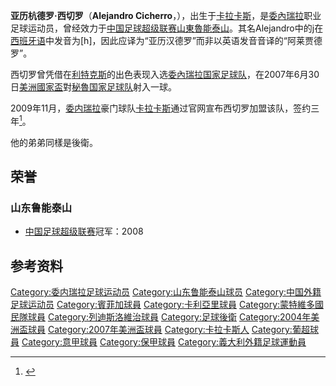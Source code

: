 {{noteta|G1=足球}}{{Football player infobox |
  playername = 亚历杭德罗·西切罗|
  image = [[File:Alejandro_Cichero.jpg|220px]]|
  fullname = Alejandro Cicherro|
  nickname = |
  dateofbirth = {{Birth date and age|1977|4|20|df=y}} |
  cityofbirth = [[加拉加斯|加拉加斯]] |
  countryofbirth = [[委內瑞拉|委內瑞拉]] |
  height = 1.96m (6ft 5in) |
  currentclub  = [[山東魯能泰山|山東魯能泰山]] |
  clubnumber = 4|
  position = [[後衛_(足球)|後衛]] |
  youthyears = 1988-95 |
  youthclubs = 圖積蘭奴斯 |
  years = 1995-97<br/>1997-98<br/>1998-99<br/>2000-02<br/>2002-03<br/>2003-04<br/>2005-08<br/>2008-09<br>2010-<br/>2010|
  clubs = 圖積蘭奴斯<br/>[[賓菲加|賓菲加]]<br/>[[卡利亞里足球會|卡利亞里]]<br/>{{tsl|en|Central Español|}}<br/>{{tsl|en|Club Sportivo Cerrito||德桑帕拉多斯體育}}<br/>[[蒙特維多國民隊|蒙特維多國民隊]]<br/>[[利特克斯|利特克斯]] <br/>[[山東魯能泰山|山東魯能泰山]] <br>[[加拉加斯足球俱乐部|加拉加斯]]<br/>→ [[紐維爾舊生|紐維爾舊生]] (借用)  |
  caps(goals) = <br/>4 (0)<br/>13 (0)<br/>5 (0)<br/>27 (2)<br/>29 (3)<br/>56 (5)<br/>58 (5)<br/>7 (0)|
  nationalyears = 2002-|
  nationalteam = [[委內瑞拉國家足球隊|委內瑞拉]] |
  nationalcaps(goals) = 62 (2) |
  pcupdate = 2009年11月8日 (日) 06:58 (UTC) |
  ntupdate = August 1, 2007 
}}

'''亚历杭德罗·西切罗'''（'''Alejandro Cicherro'''，{{bd|1977年|4月20日|catidx=Cicherro, Alejandro}}），出生于[[卡拉卡斯|卡拉卡斯]]，是[[委內瑞拉|委內瑞拉]]职业足球运动员，曾经效力于[[中国足球超级联赛|中国足球超级联赛]][[山東魯能泰山|山東魯能泰山]]。其名Alejandro中的j在[[西班牙语|西班牙语]]中发音为[h]，因此应译为“亚历汉德罗”而非以英语发音音译的“阿莱贾德罗”。

西切罗曾凭借在[[利特克斯|利特克斯]]的出色表现入选[[委內瑞拉国家足球队|委內瑞拉国家足球队]]，在2007年6月30日[[美洲國家盃|美洲國家盃]]對[[秘魯国家足球队|秘魯国家足球队]]射入一球。

2009年11月，[[委内瑞拉|委内瑞拉]]豪门球队[[加拉加斯足球俱乐部|卡拉卡斯]]通过官网宣布西切罗加盟该队，签约三年<ref>{{Cite web |url=http://cnsoccer.titan24.com/2009-11-12/50675.html |title=铁卫回国演“西切罗二重奏” 中超冠军是唯一荣誉 |accessdate=2010-01-08 |archive-date=2010-01-18 |archive-url=https://web.archive.org/web/20100118031502/http://cnsoccer.titan24.com/2009-11-12/50675.html |dead-url=no }}</ref>。

他的弟弟{{tsl|es|Gabriel Cichero|加夫列尔·西切罗}}同樣是後衛。

==荣誉==
===山东鲁能泰山===
*[[中国足球超级联赛|中国足球超级联赛]]冠军：2008

==参考资料==
{{reflist}}

{{2009年山东鲁能泰山名单}}

{{DEFAULTSORT:Cicherro, Alejandro}}
[[Category:委内瑞拉足球运动员|Category:委内瑞拉足球运动员]]
[[Category:山东鲁能泰山球员|Category:山东鲁能泰山球员]]
[[Category:中国外籍足球运动员|Category:中国外籍足球运动员]]
[[Category:賓菲加球員|Category:賓菲加球員]]
[[Category:卡利亞里球員|Category:卡利亞里球員]]
[[Category:蒙特維多國民隊球員|Category:蒙特維多國民隊球員]]
[[Category:列迪斯洛維治球員|Category:列迪斯洛維治球員]]
[[Category:足球後衛|Category:足球後衛]]
[[Category:2004年美洲盃球員|Category:2004年美洲盃球員]]
[[Category:2007年美洲盃球員|Category:2007年美洲盃球員]]
[[Category:卡拉卡斯人|Category:卡拉卡斯人]]
[[Category:葡超球員|Category:葡超球員]]
[[Category:意甲球員|Category:意甲球員]]
[[Category:保甲球員|Category:保甲球員]]
[[Category:義大利外籍足球運動員|Category:義大利外籍足球運動員]]